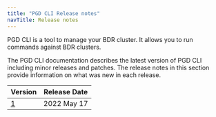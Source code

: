 ```yaml
---
title: "PGD CLI Release notes"
navTitle: Release notes
---
```


PGD CLI is a tool to manage your BDR cluster. It allows you to run commands against BDR clusters. 

The PGD CLI documentation describes the latest version of PGD CLI including minor releases and patches. The release notes in this section provide information on what was new in each release.


| Version                  | Release Date | 
| -----------------------  | ------------ | 
| [1](epd_cli_1_rel_notes) | 2022 May 17  |
